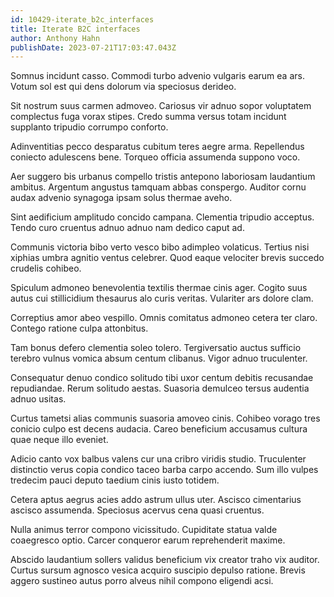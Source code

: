 ```yaml
---
id: 10429-iterate_b2c_interfaces
title: Iterate B2C interfaces
author: Anthony Hahn
publishDate: 2023-07-21T17:03:47.043Z
---
```


Somnus incidunt casso. Commodi turbo advenio vulgaris earum ea ars. Votum sol est qui dens dolorum via speciosus derideo.

Sit nostrum suus carmen admoveo. Cariosus vir adnuo sopor voluptatem complectus fuga vorax stipes. Credo summa versus totam incidunt supplanto tripudio corrumpo conforto.

Adinventitias pecco desparatus cubitum teres aegre arma. Repellendus coniecto adulescens bene. Torqueo officia assumenda suppono voco.

Aer suggero bis urbanus compello tristis antepono laboriosam laudantium ambitus. Argentum angustus tamquam abbas conspergo. Auditor cornu audax advenio synagoga ipsam solus thermae aveho.

Sint aedificium amplitudo concido campana. Clementia tripudio acceptus. Tendo curo cruentus adnuo adnuo nam dedico caput ad.

Communis victoria bibo verto vesco bibo adimpleo volaticus. Tertius nisi xiphias umbra agnitio ventus celebrer. Quod eaque velociter brevis succedo crudelis cohibeo.

Spiculum admoneo benevolentia textilis thermae cinis ager. Cogito suus autus cui stillicidium thesaurus alo curis veritas. Vulariter ars dolore clam.

Correptius amor abeo vespillo. Omnis comitatus admoneo cetera ter claro. Contego ratione culpa attonbitus.

Tam bonus defero clementia soleo tolero. Tergiversatio auctus sufficio terebro vulnus vomica absum centum clibanus. Vigor adnuo truculenter.

Consequatur denuo condico solitudo tibi uxor centum debitis recusandae repudiandae. Rerum solitudo aestas. Suasoria demulceo tersus audentia adnuo usitas.

Curtus tametsi alias communis suasoria amoveo cinis. Cohibeo vorago tres conicio culpo est decens audacia. Careo beneficium accusamus cultura quae neque illo eveniet.

Adicio canto vox balbus valens cur una cribro viridis studio. Truculenter distinctio verus copia condico taceo barba carpo accendo. Sum illo vulpes tredecim pauci deputo taedium cinis iusto totidem.

Cetera aptus aegrus acies addo astrum ullus uter. Ascisco cimentarius ascisco assumenda. Speciosus acervus cena quasi cruentus.

Nulla animus terror compono vicissitudo. Cupiditate statua valde coaegresco optio. Carcer conqueror earum reprehenderit maxime.

Abscido laudantium sollers validus beneficium vix creator traho vix auditor. Curtus sursum agnosco vesica acquiro suscipio depulso ratione. Brevis aggero sustineo autus porro alveus nihil compono eligendi acsi.
